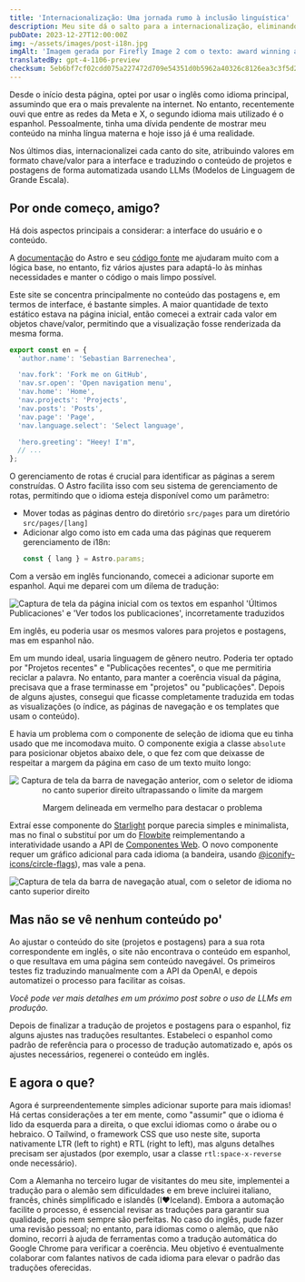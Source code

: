 ```yaml
---
title: 'Internacionalização: Uma jornada rumo à inclusão linguística'
description: Meu site dá o salto para a internacionalização, eliminando barreiras linguísticas para abraçar um público diversificado.
pubDate: 2023-12-27T12:00:00Z
img: ~/assets/images/post-i18n.jpg
imgAlt: 'Imagem gerada por Firefly Image 2 com o texto: award winning art, a branched tree made of light rays and energy, dramatic, impactful, colorful, high definition, 4k uhd'
translatedBy: gpt-4-1106-preview
checksum: 5eb6bf7cf02cdd075a227472d709e54351d0b5962a40326c8126ea3c3f5d2613
---
```



Desde o início desta página, optei por usar o inglês como idioma principal, assumindo que era o mais prevalente na internet. No entanto, recentemente ouvi que entre as redes da Meta e X, o segundo idioma mais utilizado é o espanhol. Pessoalmente, tinha uma dívida pendente de mostrar meu conteúdo na minha língua materna e hoje isso já é uma realidade.

Nos últimos dias, internacionalizei cada canto do site, atribuindo valores em formato chave/valor para a interface e traduzindo o conteúdo de projetos e postagens de forma automatizada usando LLMs (Modelos de Linguagem de Grande Escala).

## Por onde começo, amigo?

Há dois aspectos principais a considerar: a interface do usuário e o conteúdo.

A [documentação](https://docs.astro.build/pt-br/recipes/i18n/) do Astro e seu [código fonte](https://github.com/withastro/docs/tree/main/src/i18n) me ajudaram muito com a lógica base, no entanto, fiz vários ajustes para adaptá-lo às minhas necessidades e manter o código o mais limpo possível.

Este site se concentra principalmente no conteúdo das postagens e, em termos de interface, é bastante simples. A maior quantidade de texto estático estava na página inicial, então comecei a extrair cada valor em objetos chave/valor, permitindo que a visualização fosse renderizada da mesma forma.

```typescript
export const en = {
  'author.name': 'Sebastian Barrenechea',

  'nav.fork': 'Fork me on GitHub',
  'nav.sr.open': 'Open navigation menu',
  'nav.home': 'Home',
  'nav.projects': 'Projects',
  'nav.posts': 'Posts',
  'nav.page': 'Page',
  'nav.language.select': 'Select language',

  'hero.greeting': "Heey! I'm",
  // ...
};
```

O gerenciamento de rotas é crucial para identificar as páginas a serem construídas. O Astro facilita isso com seu sistema de gerenciamento de rotas, permitindo que o idioma esteja disponível como um parâmetro:

- Mover todas as páginas dentro do diretório `src/pages` para um diretório `src/pages/[lang]`
- Adicionar algo como isto em cada uma das páginas que requerem gerenciamento de i18n:
  ```typescript
  const { lang } = Astro.params;
  ```

Com a versão em inglês funcionando, comecei a adicionar suporte em espanhol. Aqui me deparei com um dilema de tradução:

<Image
  src={WrongEsTranslation}
  alt="Captura de tela da página inicial com os textos em espanhol 'Últimos Publicaciones' e 'Ver todos los publicaciones', incorretamente traduzidos"
  format="webp"
/>

Em inglês, eu poderia usar os mesmos valores para projetos e postagens, mas em espanhol não.

Em um mundo ideal, usaria linguagem de gênero neutro. Poderia ter optado por "Projetos recentes" e "Publicações recentes", o que me permitiria reciclar a palavra. No entanto, para manter a coerência visual da página, precisava que a frase terminasse em "projetos" ou "publicações". Depois de alguns ajustes, consegui que ficasse completamente traduzida em todas as visualizações (o índice, as páginas de navegação e os templates que usam o conteúdo).

E havia um problema com o componente de seleção de idioma que eu tinha usado que me incomodava muito. O componente exigia a classe `absolute` para posicionar objetos abaixo dele, o que fez com que deixasse de respeitar a margem da página em caso de um texto muito longo:

<div align="center">
  <Image
    src={OldNavbar}
    alt="Captura de tela da barra de navegação anterior, com o seletor de idioma no canto superior direito ultrapassando o limite da margem"
    format="webp"
  />
  <p class="italic">Margem delineada em vermelho para destacar o problema</p>
</div>

Extraí esse componente do [Starlight](https://starlight.astro.build/pt-br/) porque parecia simples e minimalista, mas no final o substituí por um do [Flowbite](https://flowbite.com/docs/components/navbar/#language-dropdown) reimplementando a interatividade usando a API de [Componentes Web](https://web.dev/articles/custom-elements-v1). O novo componente requer um gráfico adicional para cada idioma (a bandeira, usando [@iconify-icons/circle-flags](https://icon-sets.iconify.design/circle-flags/)), mas vale a pena.

<Image
  src={NewNavbar}
  alt="Captura de tela da barra de navegação atual, com o seletor de idioma no canto superior direito"
  format="webp"
/>

## Mas não se vê nenhum conteúdo po'

Ao ajustar o conteúdo do site (projetos e postagens) para a sua rota correspondente em inglês, o site não encontrava o conteúdo em espanhol, o que resultava em uma página sem conteúdo navegável. Os primeiros testes fiz traduzindo manualmente com a API da OpenAI, e depois automatizei o processo para facilitar as coisas.

_Você pode ver mais detalhes em um próximo post sobre o uso de LLMs em produção._

Depois de finalizar a tradução de projetos e postagens para o espanhol, fiz alguns ajustes nas traduções resultantes. Estabeleci o espanhol como padrão de referência para o processo de tradução automatizado e, após os ajustes necessários, regenerei o conteúdo em inglês.

## E agora o que?

Agora é surpreendentemente simples adicionar suporte para mais idiomas! Há certas considerações a ter em mente, como "assumir" que o idioma é lido da esquerda para a direita, o que exclui idiomas como o árabe ou o hebraico. O Tailwind, o framework CSS que uso neste site, suporta nativamente LTR (left to right) e RTL (right to left), mas alguns detalhes precisam ser ajustados (por exemplo, usar a classe `rtl:space-x-reverse` onde necessário).

Com a Alemanha no terceiro lugar de visitantes do meu site, implementei a tradução para o alemão sem dificuldades e em breve incluirei italiano, francês, chinês simplificado e islandês (I♥️Iceland). Embora a automação facilite o processo, é essencial revisar as traduções para garantir sua qualidade, pois nem sempre são perfeitas. No caso do inglês, pude fazer uma revisão pessoal; no entanto, para idiomas como o alemão, que não domino, recorri à ajuda de ferramentas como a tradução automática do Google Chrome para verificar a coerência. Meu objetivo é eventualmente colaborar com falantes nativos de cada idioma para elevar o padrão das traduções oferecidas.
